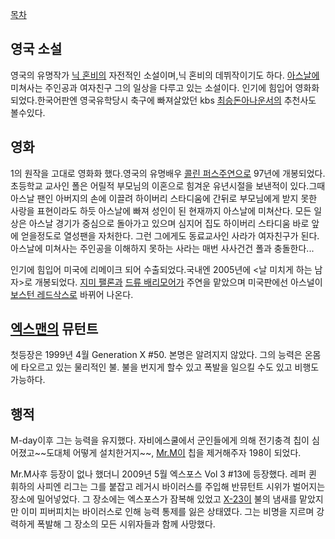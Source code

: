 [[목차]]

== 영국 소설 ==
영국의 유명작가 [[닉 혼비]]의 자전적인 소설이며,닉 혼비의 데뷔작이기도 하다. [[아스날]]에 미쳐사는 주인공과 여자친구 그의 일상을 다루고 있는 소설이다. 인기에 힘입어 영화화 되었다.한국어판엔 영국유학당시 축구에 빠져살았던 kbs [[최승돈]]아나운서의 추천사도 볼수있다. 

== 영화 ==
1의 원작을 고대로 영화화 했다.영국의 유명배우 [[콜린 퍼스]]주연으로 97년에 개봉되었다. 초등학교 교사인 폴은 어릴적 부모님의 이혼으로 힘겨운 유년시절을 보낸적이 있다.그때 아스날 팬인 아버지의 손에 이끌려 하이버리 스타디움에 간뒤로 부모님에게 받지 못한 사랑을 표현이라도 하듯 아스날에 빠져 성인이 된 현재까지 아스날에 미쳐산다. 모든 일상은 아스날 경기가 중심으로 돌아가고 있으며 심지어 집도 하이버리 스타디움 바로 앞에 얻을정도로 열성팬을 자처한다. 그런 그에게도 동료교사인 사라가 여자친구가 된다.아스날에 미쳐사는 주인공을 이해하지 못하는 사라는 매번 사사건건 폴과 충돌한다...

인기에 힘입어 미국에 리메이크 되어 수출되었다.국내엔 2005년에 <날 미치게 하는 남자>로 개봉되었다. [[지미 팰론]]과 [[드류 배리모어]]가 주연을 맡았으며 미국판에선 아스널이 [[보스턴 레드삭스]]로 바뀌어 나온다.  
 

== [[엑스맨]]의 뮤턴트 ==
첫등장은 1999년 4월 Generation X #50. 본명은 알려지지 않았다. 그의 능력은 온몸에 타오르고 있는 물리적인 불. 불을 번지게 할수 있고 폭발을 일으킬 수도 있고 비행도 가능하다.
== 행적 ==
M-day이후 그는 능력을 유지했다. 자비에스쿨에서 군인들에게 의해 전기충격 칩이 심어졌고~~도대체 어떻게 설치한거지~~, [[Mr.M]]이 칩을 제거해주자 198이 되었다.

Mr.M사후 등장이 없나 했더니 2009년 5월 엑스포스 Vol 3 #13에 등장했다. 레퍼 퀸 휘하의 사피엔 리그는 그를 붙잡고 레거시 바이러스를 주입해 반뮤턴트 시위가 벌어지는 장소에 밀어넣었다. 그 장소에는 엑스포스가 잠복해 있었고 [[X-23]]이 불의 냄새를 맡았지만 이미 피버피치는 바이러스로 인해 능력 통제를 잃은 상태였다. 그는 비명을 지르며 강력하게 폭발해 그 장소의 모든 시위자들과 함께 사망했다.
